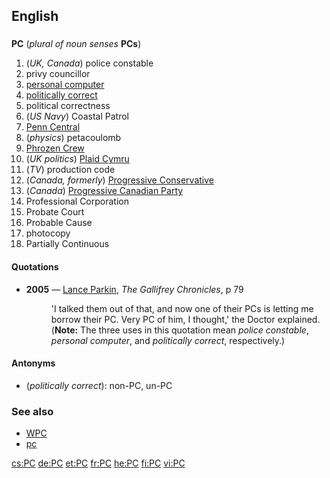 ==English==
==={{initialism}}===
'''PC''' (''plural of noun senses'' '''PCs''')

#(''UK, Canada'') police constable
#privy councillor
#[[personal computer]]
#[[politically correct]]
#political correctness
#(''US Navy'') Coastal Patrol
#[[w:Penn Central|Penn Central]]
#(''physics'') petacoulomb
#[[w:Phrozen Crew|Phrozen Crew]]
#(''UK politics'') [[w:Plaid Cymru|Plaid Cymru]]
#(''TV'') production code
#(''Canada, formerly'') [[w:Progressive Conservative|Progressive Conservative]]
#(''Canada'') [[w:Progressive Canadian Party|Progressive Canadian Party]]
#Professional Corporation
#Probate Court
#Probable Cause
#photocopy
#Partially Continuous

====Quotations====
*'''2005''' — [[Lance Parkin|Lance Parkin]], ''The Gallifrey Chronicles'', p 79
*:'I talked them out of that, and now one of their PCs is letting me borrow their PC. Very PC of him, I thought,' the Doctor explained.
*:('''Note:''' The three uses in this quotation mean ''police constable'', ''personal computer'', and ''politically correct'', respectively.)

====Antonyms====
*(''politically correct''): non-PC, un-PC

===See also===
*[[WPC]]
*[[pc]]

[[cs:PC]]
[[de:PC]]
[[et:PC]]
[[fr:PC]]
[[he:PC]]
[[fi:PC]]
[[vi:PC]]